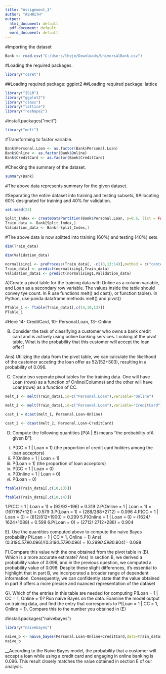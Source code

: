---
title: "Assignment_3"
author: "ASHRITH"
output:
  html_document: default
  pdf_document: default
  word_document: default
---

#Importing the dataset

```{r}
Bank <- read.csv("C:/Users/theje/Downloads/UniversalBank.csv")
```


#Loading the required packages.

```{r}
library("caret")
```

##Loading required package: ggplot2
##Loading required package: lattice

```{r}
library("ISLR")
library("ggplot2")
library("class")
library("lattice")
library("reshape2")
```

#install.packages("melt")

```{r}
library("melt")
```

#Transforming to factor variable.

```{r}
Bank$Personal.Loan <- as.factor(Bank$Personal.Loan)
Bank$Online <- as.factor(Bank$Online)
Bank$CreditCard <- as.factor(Bank$CreditCard)
```

#Checking the summary of the dataset.

```{r}
summary(Bank)
```
#The above data represents summary for the given dataset.


#Separating the entire dataset into training and testing subsets, 
#Allocating 60% designated for training and 40% for validation.

```{r}
set.seed(23)
```

```{r}
Split_Index <- createDataPartition(Bank$Personal.Loan, p=0.6, list = FALSE)
Train_data <- Bank[Split_Index,]
Validation_data <- Bank[-Split_Index,]
```

#The above data is now splitted into training (60%) and testing (40%) sets.

```{r}
dim(Train_data)
```
```{r}
dim(Validation_data)
```

```{r}
normalising1 <- preProcess(Train_data[, -c(10,13:14)],method = c("center","scale"))
Train_data1 <- predict(normalising1,Train_data)
Validation_data1 <- predict(normalising1,Validation_data)
```

A)Create a pivot table for the training data with Online as a column variable, and Loan as a secondary row variable. The values inside the table should convey tye count. In R use functions melt() ad cast(), or function table(). In Python, use panda dataframe methods melt() and pivot()

```{r}
PTable_1 <- ftable(Train_data1[,c(14,10,13)])
PTable_1
```
#Here 14- CreditCard, 10- Personal.Loan, 13- Online

B) Consider the task of classifying a customer who owns a bank credit card and is actively using online banking services. Looking at the pivot table, What is the probability that this customer will accept the loan offer?

Ans) Utilizing the data from the pivot table, we can calculate the likelihood of the customer acceting the loan offer as 52/(52+503), resulting in a probability of 0.096.

C) Create two seperate pivot tables for the training data. One will have Loan (rows) as a function of Online(Columns) and the other will have Loan(rows) as a function of CC.

```{r}
melt_1 <- melt(Train_data1,id=c("Personal.Loan"),variable="Online")
```
```{r}
melt_2 <- melt(Train_data1,id=c("Personal.Loan"),variable="CreditCard")
```
```{r}
cast_1 = dcast(melt_1, Personal.Loan~Online)
```
```{r}
cast_2 <- dcast(melt_2, Personal.Loan~CreditCard)
```
D) Compute the following quantities [P(A | B) means “the probability ofA given B”]:
i. P(CC = 1 | Loan = 1) (the proportion of credit card holders among the loan acceptors)
ii. P(Online = 1 | Loan = 1)
iii. P(Loan = 1) (the proportion of loan acceptors)
iv. P(CC = 1 | Loan = 0)
v. P(Online = 1 | Loan = 0)
vi. P(Loan = 0)

```{r}
ftable(Train_data1[,c(10,13)])
```
```{r}
ftable(Train_data1[,c(10,14)])
```
 1.P(CC = 1 | Loan = 1) = (92/92+196) = 0.319
 2.P(Online = 1 | Loan = 1) = (167/167+121) = 0.579
 3.P(Loan = 1) = (288/288+2712) = 0.096
 4.P(CC = 1 | Loan = 0) = (812/812+1900) = 0.299
 5.P(Online = 1 | Loan = 0) = (1624/ 1624+1088) = 0.598
 6.P(Loan = 0) = (2712/ 2712+288) = 0.904

E). Use the quantities computed above to compute the naive Bayes probability P(Loan = 1 | CC = 1, Online = 1) 
Ans) (0.319*0.579*0.096)/(0.319*0.579*0.096) + (0.299*0.598*0.904)= 0.098

F).Compare this value with the one obtained from the pivot table in (B). Which is a more accurate estimate? 
Ans) In section B, we derived a probability value of 0.096, and in the previous question, we computed a probability value of 0.098. Despite these slight differences, it's essential to highlight that in part B, we incorporated a broader range of dependent information. Consequently, we can confidently state that the value obtained in part B offers a more precise and nuanced representation of the dataset

G). Which of the entries in this table are needed for computing P(Loan = 1 | CC = 1, Online = 1)? Run naive Bayes on the data. Examine the model output on training data, and find the entry that corresponds to P(Loan = 1 | CC = 1, Online = 1). Compare this to the number you obtained in (E)
 
#install.packages("naivebayes")

```{r}
library("naivebayes")
```

```{r}
naive_b <- naive_bayes(Personal.Loan~Online+CreditCard,data=Train_data1)
naive_b
```
__According to the Naive Bayes model, the probability that a customer will accept a loan while using a credit card and engaging in online banking is 0.096. This result closely matches the value obtained in section E of our analysis.